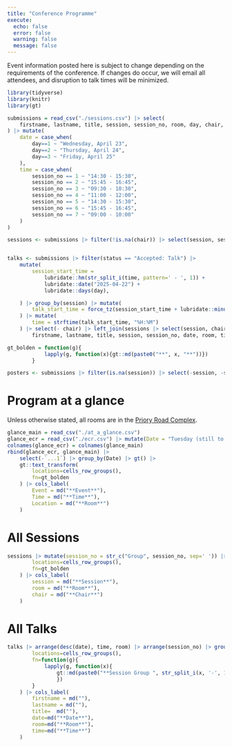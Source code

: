 ```yaml
---
title: "Conference Programme"
execute:
  echo: false
  error: false
  warning: false
  message: false
---
```

Event information posted here is subject to change depending on the requirements of the conference. If changes do occur, we will email all attendees, and disruption to talk times will be minimized. 
```r
library(tidyverse)
library(knitr)
library(gt)

submissions = read_csv("./sessions.csv") |> select(
    firstname, lastname, title, session, session_no, room, day, chair, status
) |> mutate(
    date = case_when(
        day==1 ~ "Wednesday, April 23",
        day==2 ~ "Thursday, April 24",
        day==3 ~ "Friday, April 25"
    ),
    time = case_when(
        session_no == 1 ~ "14:30 - 15:30",
        session_no == 2 ~ "15:45 - 16:45",
        session_no == 3 ~ "09:30 - 10:30",
        session_no == 4 ~ "11:00 - 12:00",
        session_no == 5 ~ "14:30 - 15:30",
        session_no == 6 ~ "15:45 - 16:45",
        session_no == 7 ~ "09:00 - 10:00"
    )
)

sessions <- submissions |> filter(!is.na(chair)) |> select(session, session_no, room, date, time, chair) |> rename(start_time='time') |> arrange(desc(date), start_time)


talks <- submissions |> filter(status == "Accepted: Talk") |> 
    mutate(
        session_start_time = 
            lubridate::hm(str_split_i(time, pattern=' - ', 1)) + 
            lubridate::date("2025-04-22") + 
            lubridate::days(day),

    ) |> group_by(session) |> mutate(
        talk_start_time = force_tz(session_start_time + lubridate::minutes(20)*(row_number()-1), 'Europe/London')
    ) |> mutate(
        time = strftime(talk_start_time, "%H:%M")
    ) |> select(- chair) |> left_join(sessions |> select(session, chair), by='session') |> select(
        firstname, lastname, title, session, session_no, date, room, time)

gt_bolden = function(g){
            lapply(g, function(x){gt::md(paste0("**", x, "**"))})
        }

posters <- submissions |> filter(is.na(session)) |> select(-session, -session_no, -room, -day, -chair, -date)
```

# Program at a glance
Unless otherwise stated, all rooms are in the [Priory Road Complex](../venue). 



```r

glance_main = read_csv("./at_a_glance.csv")
glance_ecr = read_csv("./ecr.csv") |> mutate(Date = "Tuesday (still to confirm)") |> select(-notes)
colnames(glance_ecr) = colnames(glance_main)
rbind(glance_ecr, glance_main) |> 
    select(-`...1`) |> group_by(Date) |> gt() |> 
    gt::text_transform(
        locations=cells_row_groups(),
        fn=gt_bolden
    ) |> cols_label(
        Event = md("**Event**"),
        Time = md("**Time**"),
        Location = md("**Room**")
    )
```

# All Sessions

```r
sessions |> mutate(session_no = str_c("Group", session_no, sep=' ')) |> group_by(session_no, date, start_time) |> gt() |> gt::text_transform(
        locations=cells_row_groups(),
        fn=gt_bolden
    ) |> cols_label(
        session = md("**Session**"),
        room = md("**Room**"),
        chair = md("**Chair**")
    )
```

# All Talks

```r
talks |> arrange(desc(date), time, room) |> arrange(session_no) |> group_by(session_no, session) |> gt() |> gt::text_transform(
        locations=cells_row_groups(),
        fn=function(g){
            lapply(g, function(x){
                gt::md(paste0("**Session Group ", str_split_i(x, '-', 1), "**", '-', str_split_i(x, '-', 2)))
                })
        }
    ) |> cols_label(
        firstname = md(""),
        lastname = md(""),
        title=  md(""),
        date=md("**Date**"),
        room=md("**Room**"),
        time=md("**Time**")
    )
```